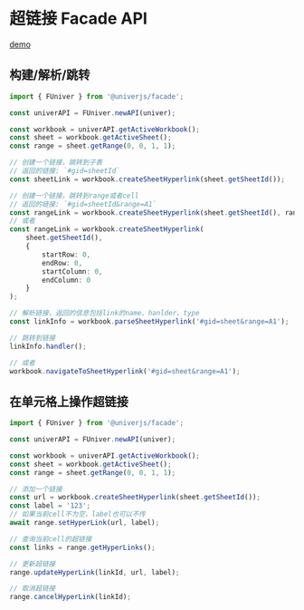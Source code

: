 
# 超链接 Facade API <VersionBadge version="0.2.14+" />

<BadgeGroup values={[UniverTypes.SHEET]} value={UniverTypes.SHEET} />

[demo](https://stackblitz.com/edit/awesome-univer-sheets-vite-demo-bsmejh?file=src%2Fmain.ts%3AL277-L277)

## 构建/解析/跳转

```typescript
import { FUniver } from '@univerjs/facade';

const univerAPI = FUniver.newAPI(univer);

const workbook = univerAPI.getActiveWorkbook();
const sheet = workbook.getActiveSheet();
const range = sheet.getRange(0, 0, 1, 1);

// 创建一个链接，跳转到子表
// 返回的链接: `#gid=sheetId`
const sheetLink = workbook.createSheetHyperlink(sheet.getSheetId());

// 创建一个链接，跳转到range或者cell
// 返回的链接: `#gid=sheetId&range=A1`
const rangeLink = workbook.createSheetHyperlink(sheet.getSheetId(), range.getRange());
// 或者
const rangeLink = workbook.createSheetHyperlink(
    sheet.getSheetId(),
    {
        startRow: 0,
        endRow: 0,
        startColumn: 0,
        endColumn: 0
    }
);

// 解析链接，返回的信息包括link的name、hanlder、type
const linkInfo = workbook.parseSheetHyperlink('#gid=sheet&range=A1');

// 跳转到链接
linkInfo.handler();

// 或者
workbook.navigateToSheetHyperlink('#gid=sheet&range=A1');
```

## 在单元格上操作超链接
```typescript
import { FUniver } from '@univerjs/facade';

const univerAPI = FUniver.newAPI(univer);

const workbook = univerAPI.getActiveWorkbook();
const sheet = workbook.getActiveSheet();
const range = sheet.getRange(0, 0, 1, 1);

// 添加一个链接
const url = workbook.createSheetHyperlink(sheet.getSheetId());
const label = '123';
// 如果当前cell不为空，label也可以不传
await range.setHyperLink(url, label);

// 查询当前cell的超链接
const links = range.getHyperLinks();

// 更新超链接
range.updateHyperLink(linkId, url, label);

// 取消超链接
range.cancelHyperLink(linkId);
```
